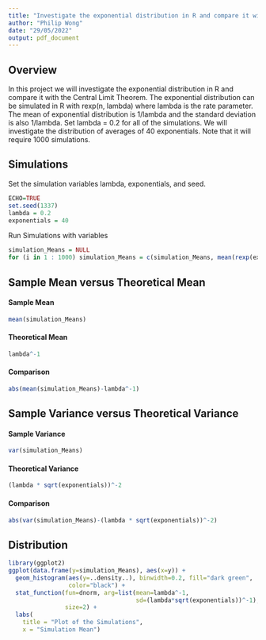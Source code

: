 ```yaml
---
title: "Investigate the exponential distribution in R and compare it with the CLT"
author: "Philip Wong"
date: "29/05/2022"
output: pdf_document
---
```


## Overview
In this project we will investigate the exponential distribution in R and compare it with the Central Limit Theorem. The exponential distribution can be simulated in R with rexp(n, lambda) where lambda is the rate parameter. The mean of exponential distribution is 1/lambda and the standard deviation is also 1/lambda. Set lambda = 0.2 for all of the simulations. We will investigate the distribution of averages of 40 exponentials. Note that it will require 1000 simulations.

## Simulations
Set the simulation variables lambda, exponentials, and seed.
```r
ECHO=TRUE
set.seed(1337)
lambda = 0.2
exponentials = 40
```

Run Simulations with variables
```r
simulation_Means = NULL
for (i in 1 : 1000) simulation_Means = c(simulation_Means, mean(rexp(exponentials, lambda)))
```

## Sample Mean versus Theoretical Mean
#### Sample Mean
```r
mean(simulation_Means)
```

#### Theoretical Mean
```r
lambda^-1
```

#### Comparison
```r
abs(mean(simulation_Means)-lambda^-1)
```

## Sample Variance versus Theoretical Variance
#### Sample Variance
```r
var(simulation_Means)
```

#### Theoretical Variance
```r
(lambda * sqrt(exponentials))^-2
```

#### Comparison
```r
abs(var(simulation_Means)-(lambda * sqrt(exponentials))^-2)
```


## Distribution
```r
library(ggplot2)
ggplot(data.frame(y=simulation_Means), aes(x=y)) + 
  geom_histogram(aes(y=..density..), binwidth=0.2, fill="dark green", 
                 color="black") +
  stat_function(fun=dnorm, arg=list(mean=lambda^-1, 
                                    sd=(lambda*sqrt(exponentials))^-1), 
                size=2) +
  labs(
    title = "Plot of the Simulations", 
    x = "Simulation Mean")
```
